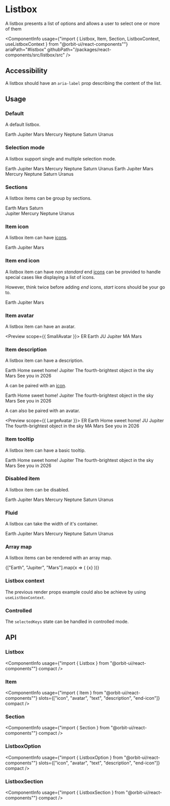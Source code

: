 
<Meta
    title="Components/Listbox"
    id="listbox"
/>

# Listbox

<Tagline>A listbox presents a list of options and allows a user to select one or more of them</Tagline>

<ComponentInfo
    usage={"import { Listbox, Item, Section, ListboxContext, useListboxContext } from \"@orbit-ui/react-components\""}
    ariaPath="#listbox"
    githubPath="/packages/react-components/src/listbox/src"
/>

## Accessibility

A listbox should have an `aria-label` prop describing the content of the list.

## Usage

### Default

A default listbox.

<Preview>
    <Story name="default">
        <Listbox aria-label="Planets">
            <Item key="earth">Earth</Item>
            <Item key="jupiter">Jupiter</Item>
            <Item key="mars">Mars</Item>
            <Item key="mercury">Mercury</Item>
            <Item key="neptune">Neptune</Item>
            <Item key="saturn">Saturn</Item>
            <Item key="uranus">Uranus</Item>
        </Listbox>
    </Story>
</Preview>

### Selection mode

A listbox support single and multiple selection mode.

<Preview>
    <Story name="selection">
        <Inline gap={10}>
            <Listbox aria-label="Planets">
                <Item key="earth">Earth</Item>
                <Item key="jupiter">Jupiter</Item>
                <Item key="mars">Mars</Item>
                <Item key="mercury">Mercury</Item>
                <Item key="neptune">Neptune</Item>
                <Item key="saturn">Saturn</Item>
                <Item key="uranus">Uranus</Item>
            </Listbox>
            <Listbox selectionMode="multiple" aria-label="Planets">
                <Item key="earth">Earth</Item>
                <Item key="jupiter">Jupiter</Item>
                <Item key="mars">Mars</Item>
                <Item key="mercury">Mercury</Item>
                <Item key="neptune">Neptune</Item>
                <Item key="saturn">Saturn</Item>
                <Item key="uranus">Uranus</Item>
            </Listbox>
        </Inline>
    </Story>
</Preview>

### Sections

A listbox items can be group by sections.

<Preview>
    <Story name="sections">
        <Listbox aria-label="Planets">
            <Section title="Visited">
                <Item key="earth">Earth</Item>
                <Item key="mars">Mars</Item>
                <Item key="saturn">Saturn</Item>
            </Section>
            <Section title="Not Visited">
                <Item key="jupiter">Jupiter</Item>
                <Item key="mercury">Mercury</Item>
                <Item key="neptune">Neptune</Item>
                <Item key="uranus">Uranus</Item>
            </Section>
        </Listbox>
    </Story>
</Preview>

### Item icon

A listbox item can have [icons](?path=/docs/icon-gallery--page).

<Preview>
    <Story name="item icon">
        <Listbox aria-label="Planets">
            <Item key="earth">
                <NotificationIcon />
                <Text>Earth</Text>
            </Item>
            <Item key="jupiter">
                <HelpIcon />
                <Text>Jupiter</Text>
            </Item>
            <Item key="mars">
                <LightbulbIcon />
                <Text>Mars</Text>
            </Item>
        </Listbox>
    </Story>
</Preview>

### Item end icon

A listbox item can have *non standard* end [icons](?path=/docs/icon-gallery--page) can be provided to handle special cases like displaying a list of icons.

However, think twice before adding *end* icons, *start* icons should be your go to.

<Preview>
    <Story name="item end icon">
        <Listbox aria-label="Planets">
            <Item key="earth">
                <Text>Earth</Text>
                <IconList slot="end-icon">
                    <NotificationIcon />
                    <HelpIcon />
                    <LightbulbIcon />
                </IconList>
            </Item>
            <Item key="jupiter">
                <Text>Jupiter</Text>
                <HelpIcon slot="end-icon" />
            </Item>
            <Item key="mars">
                <Text>Mars</Text>
                <LightbulbIcon slot="end-icon" />
            </Item>
        </Listbox>
    </Story>
</Preview>

### Item avatar

A listbox item can have an avatar.

<Preview scope={{ SmallAvatar }}>
    <Story name="item avatar">
        <Listbox aria-label="Planets">
            <Item key="earth">
                <SmallAvatar slot="avatar">ER</SmallAvatar>
                <Text>Earth</Text>
            </Item>
            <Item key="jupiter">
                <SmallAvatar slot="avatar">JU</SmallAvatar>
                <Text>Jupiter</Text>
            </Item>
            <Item key="mars">
                <SmallAvatar slot="avatar">MA</SmallAvatar>
                <Text>Mars</Text>
            </Item>
        </Listbox>
    </Story>
</Preview>

### Item description

A listbox item can have a description.

<Preview>
    <Story name="item description">
        <Listbox aria-label="Planets">
            <Item key="earth">
                <Text>Earth</Text>
                <Text slot="description">Home sweet home!</Text>
            </Item>
            <Item key="jupiter">
                <Text>Jupiter</Text>
                <Text slot="description">The fourth-brightest object in the sky</Text>
            </Item>
            <Item key="mars">
                <Text>Mars</Text>
                <Text slot="description">See you in 2026</Text>
            </Item>
        </Listbox>
    </Story>
</Preview>

A can be paired with an [icon](?path=/docs/icon-gallery--page).

<Preview>
    <Story name="item description + icon">
        <Listbox aria-label="Planets">
            <Item key="earth">
                <NotificationIcon />
                <Text>Earth</Text>
                <Text slot="description">Home sweet home!</Text>
            </Item>
            <Item key="jupiter">
                <HelpIcon />
                <Text>Jupiter</Text>
                <Text slot="description">The fourth-brightest object in the sky</Text>
            </Item>
            <Item key="mars">
                <LightbulbIcon />
                <Text>Mars</Text>
                <Text slot="description">See you in 2026</Text>
            </Item>
        </Listbox>
    </Story>
</Preview>

A can also be paired with an avatar.

<Preview scope={{ LargeAvatar }}>
    <Story name="item description + avatar">
        <Listbox aria-label="Planets">
            <Item key="earth">
                <LargeAvatar slot="avatar">ER</LargeAvatar>
                <Text>Earth</Text>
                <Text slot="description">Home sweet home!</Text>
            </Item>
            <Item key="jupiter">
                <LargeAvatar slot="avatar">JU</LargeAvatar>
                <Text>Jupiter</Text>
                <Text slot="description">The fourth-brightest object in the sky</Text>
            </Item>
            <Item key="mars">
                <LargeAvatar slot="avatar">MA</LargeAvatar>
                <Text>Mars</Text>
                <Text slot="description">See you in 2026</Text>
            </Item>
        </Listbox>
    </Story>
</Preview>

### Item tooltip

A listbox item can have a basic tooltip.

<Preview>
    <Story name="item tooltip">
        <Listbox aria-label="Planets">
            <TooltipTrigger>
                <Item key="earth">Earth</Item>
                <Tooltip>Home sweet home!</Tooltip>
            </TooltipTrigger>
            <TooltipTrigger>
                <Item key="jupiter">Jupiter</Item>
                <Tooltip>The fourth-brightest object in the sky</Tooltip>
            </TooltipTrigger>
            <TooltipTrigger>
                <Item key="mars">Mars</Item>
                <Tooltip>See you in 2026</Tooltip>
            </TooltipTrigger>
        </Listbox>
    </Story>
</Preview>

### Disabled item

A listbox item can be disabled.

<Preview>
    <Story name="disabled item">
        <Listbox aria-label="Planets">
            <Item disabled key="earth">Earth</Item>
            <Item key="jupiter">Jupiter</Item>
            <Item key="mars">Mars</Item>
            <Item disabled key="mercury">Mercury</Item>
            <Item key="neptune">Neptune</Item>
            <Item key="saturn">Saturn</Item>
            <Item key="uranus">Uranus</Item>
        </Listbox>
    </Story>
</Preview>

### Fluid

A listbox can take the width of it's container.

<Preview>
    <Story name="fluid">
        <Listbox fluid aria-label="Planets">
            <Item key="earth">Earth</Item>
            <Item key="jupiter">Jupiter</Item>
            <Item key="mars">Mars</Item>
            <Item key="mercury">Mercury</Item>
            <Item key="neptune">Neptune</Item>
            <Item key="saturn">Saturn</Item>
            <Item key="uranus">Uranus</Item>
        </Listbox>
    </Story>
</Preview>

### Array map

A listbox items can be rendered with an array map.

<Preview>
    <Story name="array map">
        <Listbox aria-label="Planets">
            {["Earth", "Jupiter", "Mars"].map(x => (
                <Item key={x.toLowerCase()}>{x}</Item>
            ))}
        </Listbox>
    </Story>
</Preview>

### Listbox context

The previous render props example could also be achieve by using `useListboxContext`.

<Preview filePath="/listbox/docs/ListboxContext" />

### Controlled

The `selectedKeys` state can be handled in controlled mode.

<Preview filePath="/listbox/docs/ControlledListbox" />

## API

### Listbox

<ComponentInfo
    usage={"import { Listbox } from \"@orbit-ui/react-components\""}
    compact
/>

<ArgsTable of={InnerListbox} />

### Item

<ComponentInfo
    usage={"import { Item } from \"@orbit-ui/react-components\""}
    slots={["icon", "avatar", "text", "description", "end-icon"]}
    compact
/>

<ArgsTable of={InnerItem} />

### Section

<ComponentInfo
    usage={"import { Section } from \"@orbit-ui/react-components\""}
    compact
/>

<ArgsTable of={InnerSection} />

### ListboxOption

<ComponentInfo
    usage={"import { ListboxOption } from \"@orbit-ui/react-components\""}
    slots={["icon", "avatar", "text", "description", "end-icon"]}
    compact
/>

<ArgsTable of={InnerListboxOption} />

### ListboxSection

<ComponentInfo
    usage={"import { ListboxSection } from \"@orbit-ui/react-components\""}
    compact
/>

<ArgsTable of={InnerListboxSection} />
